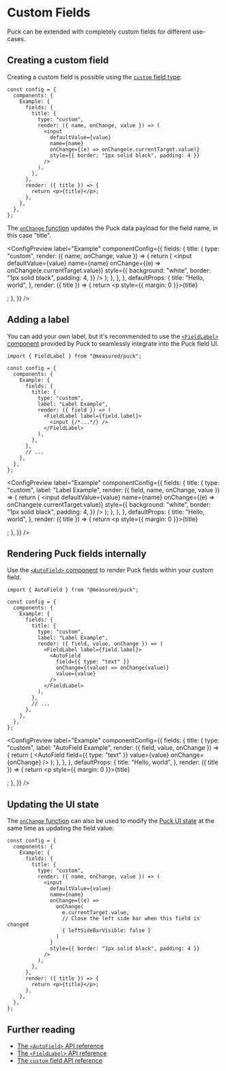 
# Custom Fields

Puck can be extended with completely custom fields for different use-cases.

## Creating a custom field

Creating a custom field is possible using the [`custom` field type](/docs/api-reference/fields/custom):

```tsx copy showLineNumbers {5-15}
const config = {
  components: {
    Example: {
      fields: {
        title: {
          type: "custom",
          render: ({ name, onChange, value }) => (
            <input
              defaultValue={value}
              name={name}
              onChange={(e) => onChange(e.currentTarget.value)}
              style={{ border: "1px solid black", padding: 4 }}
            />
          ),
        },
      },
      render: ({ title }) => {
        return <p>{title}</p>;
      },
    },
  },
};
```

The [`onChange` function](/docs/api-reference/fields/custom#onchangevalue-ui) updates the Puck data payload for the field name, in this case "title".

<ConfigPreview
  label="Example"
  componentConfig={{
    fields: {
      title: {
        type: "custom",
        render: ({ name, onChange, value }) => {
          return (
            <input
              defaultValue={value}
              name={name}
              onChange={(e) => onChange(e.currentTarget.value)}
              style={{
                background: "white",
                border: "1px solid black",
                padding: 4,
              }}
            />
          );
        },
      },
    },
    defaultProps: {
      title: "Hello, world",
    },
    render: ({ title }) => {
      return <p style={{ margin: 0 }}>{title}</p>;
    },
  }}
/>

## Adding a label

You can add your own label, but it's recommended to use the [`<FieldLabel>` component](/docs/api-reference/components/field-label) provided by Puck to seamlessly integrate into the Puck field UI.

```tsx copy showLineNumbers {1, 11-13}
import { FieldLabel } from "@measured/puck";

const config = {
  components: {
    Example: {
      fields: {
        title: {
          type: "custom",
          label: "Label Example",
          render: ({ field }) => (
            <FieldLabel label={field.label}>
              <input {/*...*/} />
            </FieldLabel>
          ),
        },
      },
      // ...
    },
  },
};
```

<ConfigPreview
  label="Example"
  componentConfig={{
    fields: {
      title: {
        type: "custom",
        label: "Label Example",
        render: ({ field, name, onChange, value }) => {
          return (
            <FieldLabel label={field.label}>
              <input
                defaultValue={value}
                name={name}
                onChange={(e) => onChange(e.currentTarget.value)}
                style={{
                  background: "white",
                  border: "1px solid black",
                  padding: 4,
                }}
              />
            </FieldLabel>
          );
        },
      },
    },
    defaultProps: {
      title: "Hello, world",
    },
    render: ({ title }) => {
      return <p style={{ margin: 0 }}>{title}</p>;
    },
  }}
/>

## Rendering Puck fields internally

Use the [`<AutoField>` component](/docs/api-reference/components/auto-field) to render Puck fields within your custom field.

```tsx copy showLineNumbers {1, 12-16}
import { AutoField } from "@measured/puck";

const config = {
  components: {
    Example: {
      fields: {
        title: {
          type: "custom",
          label: "Label Example",
          render: ({ field, value, onChange }) => (
            <FieldLabel label={field.label}>
              <AutoField
                field={{ type: "text" }}
                onChange={(value) => onChange(value)}
                value={value}
              />
            </FieldLabel>
          ),
        },
        // ...
      },
    },
  },
};
```

<ConfigPreview
  label="Example"
  componentConfig={{
    fields: {
      title: {
        type: "custom",
        label: "AutoField Example",
        render: ({ field, value, onChange }) => {
          return (
            <FieldLabel label={field.label}>
              <AutoField
                field={{ type: "text" }}
                value={value}
                onChange={onChange}
              />
            </FieldLabel>
          );
        },
      },
    },
    defaultProps: {
      title: "Hello, world",
    },
    render: ({ title }) => {
      return <p style={{ margin: 0 }}>{title}</p>;
    },
  }}
/>

## Updating the UI state

The [`onChange` function](/docs/api-reference/fields/custom#onchangevalue-ui) can also be used to modify the [Puck UI state](/docs/api-reference/data-model/app-state#ui) at the same time as updating the field value:

```tsx copy showLineNumbers {14,15}
const config = {
  components: {
    Example: {
      fields: {
        title: {
          type: "custom",
          render: ({ name, onChange, value }) => (
            <input
              defaultValue={value}
              name={name}
              onChange={(e) =>
                onChange(
                  e.currentTarget.value,
                  // Close the left side bar when this field is changed
                  { leftSideBarVisible: false }
                )
              }
              style={{ border: "1px solid black", padding: 4 }}
            />
          ),
        },
      },
      render: ({ title }) => {
        return <p>{title}</p>;
      },
    },
  },
};
```

## Further reading

- [The `<AutoField>` API reference](/docs/api-reference/components/auto-field)
- [The `<FieldLabel>` API reference](/docs/api-reference/components/field-label)
- [The `custom` field API reference](/docs/api-reference/fields/custom)
